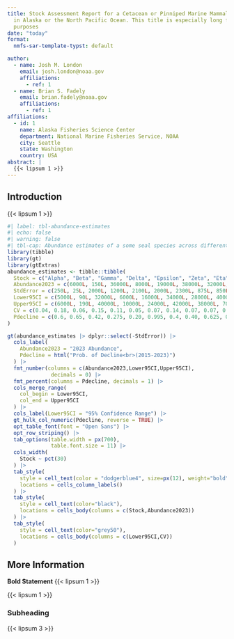 ```yaml
---
title: Stock Assessment Report for a Cetacean or Pinniped Marine Mammal (_Genus species_) 
  in Alaska or the North Pacific Ocean. This title is especially long for demonstration
  purposes
date: "today"
format:
  nmfs-sar-template-typst: default

author:
  - name: Josh M. London
    email: josh.london@noaa.gov
    affiliations:
      - ref: 1
  - name: Brian S. Fadely
    email: brian.fadely@noaa.gov
    affiliations:
      - ref: 1
affiliations:
  - id: 1
    name: Alaska Fisheries Science Center
    department: National Marine Fisheries Service, NOAA
    city: Seattle
    state: Washington
    country: USA      
abstract: |
  {{< lipsum 1 >}}
---
```


## Introduction

{{< lipsum 1 >}}

```r
#| label: tbl-abundance-estimates
#| echo: false
#| warning: false
#| tbl-cap: Abundance estimates of a some seal species across different stocks
library(tibble)
library(gt)
library(gtExtras)
abundance_estimates <- tibble::tibble(
  Stock = c("Alpha", "Beta", "Gamma", "Delta", "Epsilon", "Zeta", "Eta", "Theta", "Iota", "Kappa", "Lambda", "Omega"),
  Abundance2023 = c(6000L, 150L, 36000L, 8000L, 19000L, 38000L, 32000L, 6000L, 11000L, 12000L, 21000L, 23000L),
  StdError = c(250L, 25L, 2000L, 1200L, 2100L, 2000L, 2300L, 875L, 850L, 850L, 2000L, 2000L),
  Lower95CI = c(5000L, 90L, 32000L, 6000L, 16000L, 34000L, 28000L, 4000L, 10000L, 10000L, 17000L, 20000L),
  Upper95CI = c(6000L, 190L, 40000L, 10000L, 24000L, 42000L, 38000L, 7000L, 13000L, 13000L, 25000L, 29000L),
  CV = c(0.04, 0.18, 0.06, 0.15, 0.11, 0.05, 0.07, 0.14, 0.07, 0.07, 0.09, 0.1),
  Pdecline = c(0.6, 0.65, 0.42, 0.275, 0.20, 0.995, 0.4, 0.40, 0.625, 0.775, 0.65, 0.85)
)

gt(abundance_estimates |> dplyr::select(-StdError)) |> 
  cols_label(
    Abundance2023 = "2023 Abundance",
    Pdecline = html("Prob. of Decline<br>(2015-2023)")
  ) |>
  fmt_number(columns = c(Abundance2023,Lower95CI,Upper95CI),
              decimals = 0) |> 
  fmt_percent(columns = Pdecline, decimals = 1) |> 
  cols_merge_range(
    col_begin = Lower95CI,
    col_end = Upper95CI
  ) |>
  cols_label(Lower95CI = "95% Confidence Range") |> 
  gt_hulk_col_numeric(Pdecline, reverse = TRUE) |> 
  opt_table_font(font = "Open Sans") |> 
  opt_row_striping() |> 
  tab_options(table.width = px(700),
              table.font.size = 11) |> 
  cols_width(
    Stock ~ pct(30)
  ) |> 
  tab_style(
    style = cell_text(color = "dodgerblue4", size=px(12), weight="bold"),
    locations = cells_column_labels()
  ) |> 
  tab_style(
    style = cell_text(color="black"),
    locations = cells_body(columns = c(Stock,Abundance2023))
  ) |> 
  tab_style(
    style = cell_text(color="grey50"),
    locations = cells_body(columns = c(Lower95CI,CV))
  )
```

## More Information

**Bold Statement** {{< lipsum 1 >}}

{{< lipsum 1 >}}

### Subheading

{{< lipsum 3 >}}

